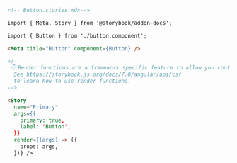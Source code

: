 ```md
<!-- Button.stories.mdx-->

import { Meta, Story } from '@storybook/addon-docs';

import { Button } from './button.component';

<Meta title="Button" component={Button} />

<!--
 👇 Render functions are a framework specific feature to allow you control on how the component renders.
  See https://storybook.js.org/docs/7.0/angular/api/csf
  to learn how to use render functions.
-->

<Story
  name="Primary"
  args={{
    primary: true,
    label: 'Button',
  }}
  render={(args) => ({
    props: args,
  })} />
```
